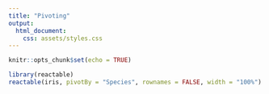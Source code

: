 ```yaml
---
title: "Pivoting"
output:
  html_document:
    css: assets/styles.css
---
```


```r
knitr::opts_chunk$set(echo = TRUE)

```

```r
library(reactable)
reactable(iris, pivotBy = "Species", rownames = FALSE, width = "100%")
```
